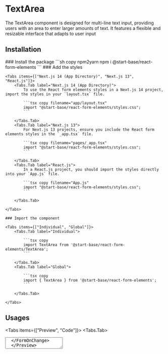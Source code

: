 
# TextArea

The TextArea component is designed for multi-line text input, providing users with an area to enter larger amounts of text. It features a flexible and resizable interface that adapts to user input

## Installation

<Steps>
    ### Install the package
    ```sh copy npm2yarn
    npm i @start-base/react-form-elements
    ```
    ### Add the styles

    <Tabs items={["Next.js 14 (App Directory)", "Next.js 13", "React.js"]}>
        <Tabs.Tab label="Next.js 14 (App Directory)">
            To use the React form elements styles in a Next.js 14 project, import the styles in your `layout.tsx` file.

            ```tsx copy filename="app/layout.tsx"
            import "@start-base/react-form-elements/styles.css";
            ```

        </Tabs.Tab>
        <Tabs.Tab label="Next.js 13">
            For Next.js 13 projects, ensure you include the React form elements styles in the `_app.tsx` file.

            ```tsx copy filename="pages/_app.tsx"
            import "@start-base/react-form-elements/styles.css";
            ```

        </Tabs.Tab>
        <Tabs.Tab label="React.js">
            In a React.js project, you should import the styles directly into your `App.js` file.

            ```tsx copy filename="App.js"
            import "@start-base/react-form-elements/styles.css";
            ```

        </Tabs.Tab>

    </Tabs>

    ### Import the component

    <Tabs items={["Individual", "Global"]}>
        <Tabs.Tab label="Individual">

            ```tsx copy
            import TextArea from '@start-base/react-form-elements/TextArea';
            ```

        </Tabs.Tab>
        <Tabs.Tab label="Global">

            ```tsx copy
            import { TextArea } from '@start-base/react-form-elements';
            ```

        </Tabs.Tab>

    </Tabs>

</Steps>

## Usages

<Tabs items={["Preview", "Code"]}>
  <Tabs.Tab>
  <Preview height="200px">
   
  <FormOnChange>
    <TextArea
    name="input"
  />
  </FormOnChange>
  </Preview>
  </Tabs.Tab>
  <Tabs.Tab>
    ```jsx copy showLineNumbers
    <TextArea
        name="input"
        onChange={handleChange}
    />
    ```

  </Tabs.Tab>
</Tabs>

### Text Area Component Label

<Tabs items={["Preview", "Code"]}>
  <Tabs.Tab>
    <Preview height="200px">
      <FormOnChange>
        <TextArea label="TextArea Label" name="input" />
      </FormOnChange>
    </Preview>
  </Tabs.Tab>
  <Tabs.Tab>
    ```jsx copy showLineNumbers
    <TextArea label="TextArea Label" name="input" onChange={handleChange} />
    ```
  </Tabs.Tab>
</Tabs>

### Text Area Component Placeholder

<Tabs items={["Preview", "Code"]}>
  <Tabs.Tab>
    <Preview height="200px">
      <FormOnChange>
        <TextArea placeholder="TextArea Placeholder" name="input" />
      </FormOnChange>
    </Preview>
  </Tabs.Tab>
  <Tabs.Tab>
    ```jsx copy showLineNumbers
    <TextArea
      placeholder="TextArea Placeholder"
      name="input"
      onChange={handleChange}
    />
    ```
  </Tabs.Tab>
</Tabs>

### Text Area Component Placeholder And Label

<Tabs items={["Preview", "Code"]}>
  <Tabs.Tab>
    <Preview height="200px">
      <FormOnChange>
        <TextArea
          label="TextArea Label"
          placeholder="TextArea Placeholder"
          name="input"
        />
      </FormOnChange>
    </Preview>
  </Tabs.Tab>
  <Tabs.Tab>
    ```jsx copy showLineNumbers
    <TextArea
      label="TextArea Label"
      placeholder="TextArea Placeholder"
      name="input"
      onChange={handleChange}
    />
    ```
  </Tabs.Tab>
</Tabs>

### Text Area Component Resizable

<Tabs items={["Preview", "Code"]}>
  <Tabs.Tab>
    <Preview height="200px">
      <FormOnChange>
        <TextArea
          autoGrow
          label="TextArea Label"
          placeholder="TextArea Placeholder"
          name="input"
        />
      </FormOnChange>
    </Preview>
  </Tabs.Tab>
  <Tabs.Tab>
    ```jsx copy showLineNumbers
    <TextArea
      autoGrow
      label="TextArea Label"
      placeholder="TextArea Placeholder"
      name="input"
      onChange={handleChange}
    />
    ```
  </Tabs.Tab>
</Tabs>

### Text Area Component Disable Shrink

<Tabs items={["Preview", "Code"]}>
  <Tabs.Tab>
    <Preview height="200px">
      <FormOnChange>
        <TextArea
          disableShrink
          label="TextArea Label"
          placeholder="TextArea Placeholder"
          name="input"
        />
      </FormOnChange>
    </Preview>
  </Tabs.Tab>
  <Tabs.Tab>
    ```jsx copy showLineNumbers
    <TextArea
      disableShrink
      label="TextArea Label"
      placeholder="TextArea Placeholder"
      name="input"
      onChange={handleChange}
    />
    ```
  </Tabs.Tab>
</Tabs>

### Text Area Component Error

<Tabs items={["Preview", "Code"]}>
  <Tabs.Tab>
    <Preview height="200px">
      <FormOnChange>
        <TextArea error="Error Message" label="TextArea Label" name="input" />
      </FormOnChange>
    </Preview>
  </Tabs.Tab>
  <Tabs.Tab>
    ```jsx copy showLineNumbers
    <TextArea
      error="Error Message"
      label="TextArea Label"
      name="input"
      onChange={handleChange}
    />
    ```
  </Tabs.Tab>
</Tabs>

## API

A textarea component with optional auto-grow functionality.

| Name           | Type                              | Default | Description                                                                                                                                    |
| -------------- | --------------------------------- | ------- | ---------------------------------------------------------------------------------------------------------------------------------------------- |
| name           | `string`                          |         | Name of the input                                                                                                                              |
| label          | `string`                          | `null`  | Label of the input                                                                                                                             |
| placeholder    | `string`                          | `null`  | Placeholder of the input                                                                                                                       |
| disableShrink  | `boolean`                         | `false` | Position the label outside of the input                                                                                                        |
| value          | `string` or `number`              |         | Value of the input                                                                                                                             |
| onChange       | `function`                        |         | Callback function that is fired when the value changes.                                                                                        |
| inputClassName | `string`                          | `null`  | Classname for input element                                                                                                                    |
| labelClassName | `string`                          | `null`  | Classname for label element                                                                                                                    |
| errorClassName | `string`                          | `null`  | Classname for error element                                                                                                                    |
| disabled       | `boolean`                         | `false` | Disable the input                                                                                                                              |
| error          | `string` or `boolean` or `object` | `null`  | Error message to display below the input. if value is a boolean input border will be change. Also you can pass schema validator error objects. |
| autoGrow       | `boolean`                         | `false` | Auto grow textarea                                                                                                                             |

## Styling
